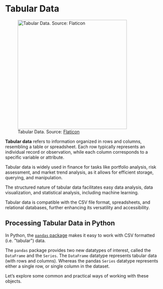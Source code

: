 # Tabular Data {.unnumbered}

![Tabular Data. Source: [Flaticon](https://cdn-icons-png.flaticon.com/512/4675/4675642.png)](https://cdn-icons-png.flaticon.com/512/4675/4675642.png){height=350}

**Tabular data** refers to information organized in rows and columns, resembling a table or spreadsheet. Each row typically represents an individual record or observation, while each column corresponds to a specific variable or attribute.

<!--
![Tabular Data. Source: [Statology](https://www.statology.org/tabular-data/)](https://www.statology.org/wp-content/uploads/2022/03/tabular2-1024x722.jpg){height=250}

-->


Tabular data is widely used in finance for tasks like portfolio analysis, risk assessment, and market trend analysis, as it allows for efficient storage, querying, and manipulation.

The structured nature of tabular data facilitates easy data analysis, data visualization, and statistical analysis, including machine learning.

Tabular data is compatible with the CSV file format, spreadsheets, and relational databases, further enhancing its versatility and accessibility.



## Processing Tabular Data in Python

In Python, the [`pandas` package](https://pypi.org/project/pandas/) makes it easy to work with CSV formatted (i.e. \"tabular\") data.

The `pandas` package provides two new datatypes of interest, called the `DataFrame` and the `Series`. The `DataFrame` datatype represents tabular data (with rows and columns). Whereas the pandas `Series` datatype represents either a single row, or single column in the dataset.

Let's explore some common and practical ways of working with these objects.
